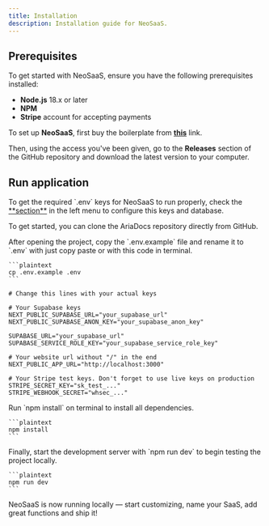 ```yaml
---
title: Installation
description: Installation guide for NeoSaaS.
---
```


## Prerequisites

To get started with NeoSaaS, ensure you have the following prerequisites installed:

- **Node.js** 18.x or later
- **NPM**
- **Stripe** account for accepting payments

To set up **NeoSaaS**, first buy the boilerplate from <a href="https://neosaas.dev">**this**</a> link. 


Then, using the access you've been given, go to the **Releases** section of the GitHub repository and download the latest version to your computer.

## Run application

<Note type="warning" title="Warning">
To get the required `.env` keys for NeoSaaS to run properly, check the <a href="/docs/getting-started/configuration/"> **section**</a> in the left menu to configure this keys and database.

</Note>

To get started, you can clone the AriaDocs repository directly from GitHub. 
<Stepper>
  <StepperItem title="Unzip the downloaded `.zip` file into a folder of your choice.  
">
   
  </StepperItem>

  <StepperItem title="Next, open the project folder in your favorite IDE (Cursor, Windsurf, VS Code, etc.).
">
  
  </StepperItem>

  <StepperItem title="Copy the .env.example file and rename it to .env">
   After opening the project, copy the `.env.example` file and rename it to `.env` with just copy paste or with this code in terminal.  


    ```plaintext
    cp .env.example .env
    ```
  </StepperItem>

  <StepperItem title="Replace the placeholder values inside `.env` with your actual environment-specific credentials.
">
   ```javascript:.env showLineNumbers
# Change this lines with your actual keys

# Your Supabase keys
NEXT_PUBLIC_SUPABASE_URL="your_supabase_url"
NEXT_PUBLIC_SUPABASE_ANON_KEY="your_supabase_anon_key"

SUPABASE_URL="your_supabase_url"
SUPABASE_SERVICE_ROLE_KEY="your_supabase_service_role_key"

# Your website url without "/" in the end
NEXT_PUBLIC_APP_URL="http://localhost:3000"

# Your Stripe test keys. Don't forget to use live keys on production
STRIPE_SECRET_KEY="sk_test_..."
STRIPE_WEBHOOK_SECRET="whsec_..."

```

  </StepperItem>
  <StepperItem title="Install dependencies">
Run `npm install` on terminal to install all dependencies.



    ```plaintext
    npm install
    ```
  </StepperItem>

   <StepperItem title="Start the application">
Finally, start the development server with `npm run dev` to begin testing the project locally.

    ```plaintext
    npm run dev
    ```

  
  </StepperItem>
</Stepper>

<Note type="success" title="You're all set!"> 
NeoSaaS is now running locally — start customizing, name your SaaS, add great functions and ship it!
</Note>